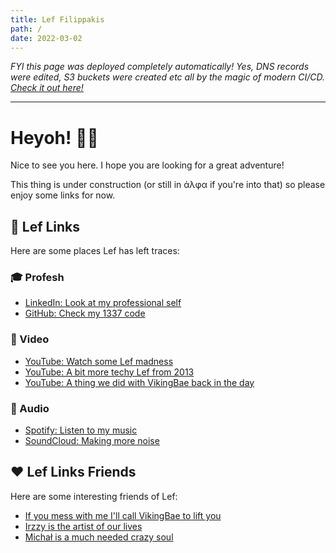 ```yaml
---
title: Lef Filippakis
path: /
date: 2022-03-02
---
```


_FYI this page was deployed completely automatically! 
Yes, DNS records were edited, S3 buckets were created etc all by the magic of modern CI/CD.
[Check it out here!](https://github.com/Lef-F/lef-web/blob/this-is-cool/.github/workflows/cicd.yml)_

---

# Heyoh! 🕺💃

Nice to see you here. I hope you are looking for a great adventure!

This thing is under construction (or still in άλφα if you're into that) so please enjoy some links for now.

## 👾 Lef Links

Here are some places Lef has left traces:

### 🎓 Profesh

- <a href="https://www.linkedin.com/in/lefphilip/" target="_blank" rel="noopener noreferrer">LinkedIn: Look at my professional self</a>
- <a href="https://github.com/Lef-F" target="_blank" rel="noopener noreferrer">GitHub: Check my 1337 code</a>

### 🎥 Video

- <a href="https://www.youtube.com/channel/UCeSz2_z0RpgEqd65c5dDzOg" target="_blank" rel="noopener noreferrer">YouTube: Watch some Lef madness</a>
- <a href="https://www.youtube.com/user/planetautomation2013" target="_blank" rel="noopener noreferrer">YouTube: A bit more techy Lef from 2013</a>
- <a href="https://www.youtube.com/c/AviLef" target="_blank" rel="noopener noreferrer">YouTube: A thing we did with VikingBae back in the day</a>

### 🎷 Audio

- <a href="https://open.spotify.com/artist/3gwGUX0sevtnPwGOnFJAHy?si=KtMr3etjRD-9a6NFeU9SQQ" target="_blank" rel="noopener noreferrer">Spotify: Listen to my music</a>
- <a href="https://soundcloud.com/lefphilip" target="_blank" rel="noopener noreferrer">SoundCloud: Making more noise</a>

## ❤️ Lef Links Friends

Here are some interesting friends of Lef:

- <a href="https://www.youtube.com/c/VikingBae" target="_blank" rel="noopener noreferrer">If you mess with me I'll call VikingBae to lift you</a>
- <a href="https://www.instagram.com/irzzy.studeo.athens/" target="_blank" rel="noopener noreferrer">Irzzy is the artist of our lives</a>
- <a href="https://ciesie.com/" target="_blank" rel="noopener noreferrer">Michał is a much needed crazy soul</a>
